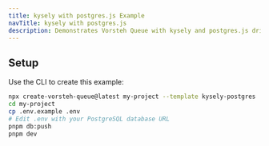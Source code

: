 ```yaml
---
title: kysely with postgres.js Example
navTitle: kysely with postgres.js
description: Demonstrates Vorsteh Queue with kysely and postgres.js driver. Shows job priorities, recurring jobs, and event handling.
---
```


## Setup

Use the CLI to create this example:

```bash
npx create-vorsteh-queue@latest my-project --template kysely-postgres
cd my-project
cp .env.example .env
# Edit .env with your PostgreSQL database URL
pnpm db:push
pnpm dev
```
